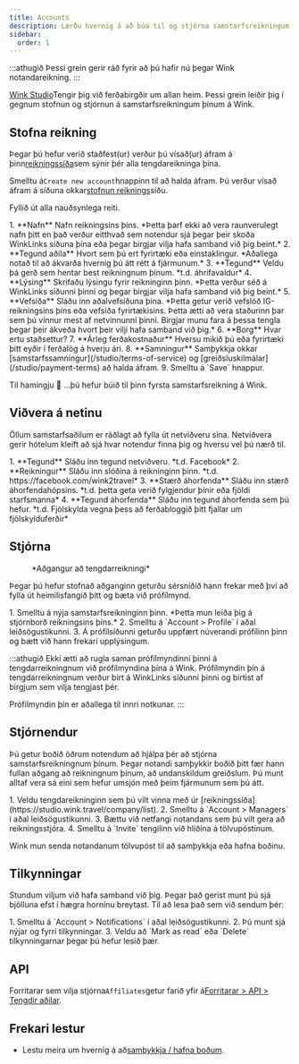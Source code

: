 ```yaml
---
title: Accounts
description: Lærðu hvernig á að búa til og stjórna samstarfsreikningum þínum á Wink.
sidebar:
  order: 1
---
```


:::athugið
Þessi grein gerir ráð fyrir að þú hafir nú þegar Wink notandareikning.
:::

[Wink Studio](https://studio.wink.travel)Tengir þig við ferðabirgðir um allan heim. Þessi grein leiðir þig í gegnum stofnun og stjórnun á samstarfsreikningum þínum á Wink.

## Stofna reikning

Þegar þú hefur verið staðfest(ur) verður þú vísað(ur) áfram á þinn[reikningssíða](https://studio.wink.travel/company/list)sem sýnir þér alla tengdareikninga þína.

Smelltu á`Create new account`hnappinn til að halda áfram. Þú verður vísað áfram á síðuna okkar[stofnun reiknings](https://studio.wink.travel/company/create)síðu.

Fyllið út alla nauðsynlega reiti.

<Steps>
  1. **Nafn** Nafn reikningsins þíns. *Þetta þarf ekki að vera raunverulegt nafn þitt en það verður eitthvað sem notendur sjá þegar þeir skoða WinkLinks síðuna þína eða þegar birgjar vilja hafa samband við þig beint.*
  2. **Tegund aðila** Hvort sem þú ert fyrirtæki eða einstaklingur. *Aðallega notað til að ákvarða hvernig þú átt rétt á fjármunum.*
  3. **Tegund** Veldu þá gerð sem hentar best reikningnum þínum. *t.d. áhrifavaldur*
  4. **Lýsing** Skrifaðu lýsingu fyrir reikninginn þinn. *Þetta verður séð á WinkLinks síðunni þinni og þegar birgjar vilja hafa samband við þig beint.*
  5. **Vefsíða** Sláðu inn aðalvefsíðuna þína. *Þetta getur verið vefslóð IG-reikningsins þíns eða vefsíða fyrirtækisins. Þetta ætti að vera staðurinn þar sem þú vinnur mest af netvinnunni þinni. Birgjar munu fara á þessa tengla þegar þeir ákveða hvort þeir vilji hafa samband við þig.*
  6. **Borg** Hvar ertu staðsettur?
  7. **Árleg ferðakostnaður** Hversu mikið þú eða fyrirtæki þitt eyðir í ferðalög á hverju ári.
  8. **Samningur** Samþykkja okkar [samstarfssamningur](/studio/terms-of-service) og [greiðsluskilmálar](/studio/payment-terms) að halda áfram.
  9. Smelltu á `Save` hnappur.
</Steps>


Til hamingju 🎉 ...þú hefur búið til þinn fyrsta samstarfsreikning á Wink.

## Viðvera á netinu

Öllum samstarfsaðilum er ráðlagt að fylla út netviðveru sína. Netviðvera gerir hótelum kleift að sjá hvar notendur finna þig og hversu vel þú nærð til.

<Steps>
  1. **Tegund** Sláðu inn tegund netviðveru. *t.d. Facebook*
  2. **Reikningur** Sláðu inn slóðina á reikninginn þinn. *t.d. https://facebook.com/wink2travel*
  3. **Stærð áhorfenda** Sláðu inn stærð áhorfendahópsins. *t.d. þetta geta verið fylgjendur þínir eða fjöldi starfsmanna*
  4. **Tegund áhorfenda** Sláðu inn tegund áhorfenda sem þú hefur. *t.d. Fjölskylda vegna þess að ferðabloggið þitt fjallar um fjölskylduferðir*
</Steps>


## Stjórna

<figure>
  <CloudinaryImage width="350" height="448" resize="scale" quality="best" alt="Tengd reikningur" src="academy/affiliate-account" errorImage="noimage_opaque_nyrtl0.png" />

  <figcaption>*Aðgangur að tengdarreikningi*</figcaption>
</figure>


Þegar þú hefur stofnað aðganginn geturðu sérsniðið hann frekar með því að fylla út heimilisfangið þitt og bæta við prófílmynd.

<Steps>
  1. Smelltu á nýja samstarfsreikninginn þinn. *Þetta mun leiða þig á stjórnborð reikningsins þíns.*
  2. Smelltu á `Account > Profile` í aðal leiðsögustikunni.
  3. Á prófílsíðunni geturðu uppfært núverandi prófílinn þinn og bætt við hann frekari upplýsingum.
</Steps>


:::athugið
Ekki ætti að rugla saman prófílmyndinni þinni á tengdarreikningnum við prófílmyndina þína á Wink. Prófílmyndin þín á tengdarreikningnum verður birt á WinkLinks síðunni þinni og birtist af birgjum sem vilja tengjast þér.

Prófílmyndin þín er aðallega til innri notkunar.
:::

## Stjórnendur

Þú getur boðið öðrum notendum að hjálpa þér að stjórna samstarfsreikningnum þínum. Þegar notandi samþykkir boðið þitt fær hann fullan aðgang að reikningnum þínum, að undanskildum greiðslum. Þú munt alltaf vera sá eini sem hefur umsjón með þeim fjármunum sem þú átt.

<Steps>
  1. Veldu tengdareikninginn sem þú vilt vinna með úr [reikningssíða](https://studio.wink.travel/company/list).
  2. Smelltu á `Account > Managers` í aðal leiðsögustikunni.
  3. Bættu við netfangi notandans sem þú vilt gera að reikningsstjóra.
  4. Smelltu á `Invite` tengilinn við hliðina á tölvupóstinum.
</Steps>


Wink mun senda notandanum tölvupóst til að samþykkja eða hafna boðinu.

## Tilkynningar

Stundum viljum við hafa samband við þig. Þegar það gerist munt þú sjá bjölluna efst í hægra horninu breytast.
Til að lesa það sem við sendum þér:

<Steps>
  1. Smelltu á `Account > Notifications` í aðal leiðsögustikunni.
  2. Þú munt sjá nýjar og fyrri tilkynningar.
  3. Veldu að `Mark as read` eða `Delete` tilkynningarnar þegar þú hefur lesið þær.
</Steps>


## API

Forritarar sem vilja stjórna`Affiliates`getur farið yfir á[Forritarar > API > Tengdir aðilar](/developers/apis/#affiliate-api).

## Frekari lestur

* Lestu meira um hvernig á að[samþykkja / hafna boðum](/user/invites).

